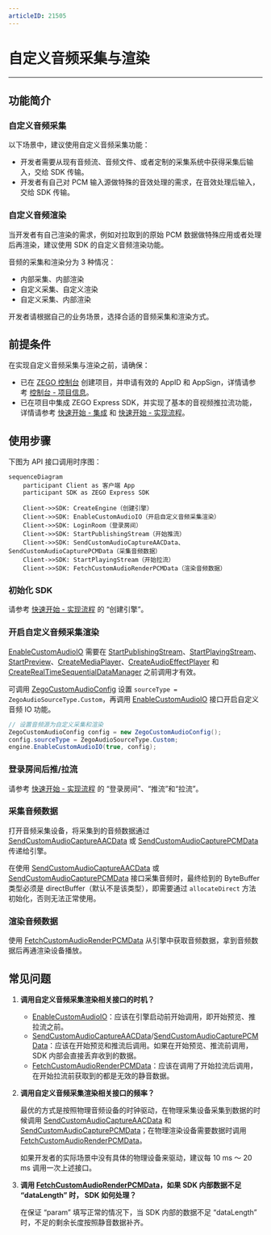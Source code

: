 ```yaml
---
articleID: 21505
---
```

# 自定义音频采集与渲染
- - -
  
## 功能简介

### 自定义音频采集

以下场景中，建议使用自定义音频采集功能：

- 开发者需要从现有音频流、音频文件、或者定制的采集系统中获得采集后输入，交给 SDK 传输。
- 开发者有自己对 PCM 输入源做特殊的音效处理的需求，在音效处理后输入，交给 SDK 传输。

### 自定义音频渲染

当开发者有自己渲染的需求，例如对拉取到的原始 PCM 数据做特殊应用或者处理后再渲染，建议使用 SDK 的自定义音频渲染功能。

<Warning title="注意">


音频的采集和渲染分为 3 种情况：

- 内部采集、内部渲染
- 自定义采集、自定义渲染
- 自定义采集、内部渲染

开发者请根据自己的业务场景，选择合适的音频采集和渲染方式。

</Warning>



## 前提条件

在实现自定义音频采集与渲染之前，请确保：

- 已在 [ZEGO 控制台](https://console.zego.im) 创建项目，并申请有效的 AppID 和 AppSign，详情请参考 [控制台 - 项目信息](https://doc-zh.zego.im/article/12107)。
- 已在项目中集成 ZEGO Express SDK，并实现了基本的音视频推拉流功能，详情请参考 [快速开始 - 集成](!Integration/SDK_Integration) 和 [快速开始 - 实现流程](!Integration/Solution_Implementation)。


## 使用步骤

下图为 API 接口调用时序图：

```mermaid
sequenceDiagram
    participant Client as 客户端 App
    participant SDK as ZEGO Express SDK

    Client->>SDK: CreateEngine（创建引擎）
    Client->>SDK: EnableCustomAudioIO（开启自定义音频采集渲染）
    Client->>SDK: LoginRoom（登录房间）
    Client->>SDK: StartPublishingStream（开始推流）
    Client->>SDK: SendCustomAudioCaptureAACData、SendCustomAudioCapturePCMData（采集音频数据）
    Client->>SDK: StartPlayingStream（开始拉流）
    Client->>SDK: FetchCustomAudioRenderPCMData（渲染音频数据）
```

### 初始化 SDK

请参考 [快速开始 - 实现流程](!Integration/Solution_Implementation#CreateEngine) 的 “创建引擎”。

### 开启自定义音频采集渲染

<Warning title="注意">


[EnableCustomAudioIO](@EnableCustomAudioIO) 需要在 [StartPublishingStream](@StartPublishingStream)、[StartPlayingStream](@StartPlayingStream)、[StartPreview](@StartPreview)、[CreateMediaPlayer](@CreateMediaPlayer)、[CreateAudioEffectPlayer](@CreateAudioEffectPlayer) 和 [CreateRealTimeSequentialDataManager](@CreateRealTimeSequentialDataManager) 之前调用才有效。 

</Warning>



可调用 [ZegoCustomAudioConfig](@-ZegoCustomAudioConfig) 设置 `sourceType = ZegoAudioSourceType.Custom`，再调用 [EnableCustomAudioIO](@EnableCustomAudioIO) 接口开启自定义音频 IO 功能。

```cs
// 设置音频源为自定义采集和渲染
ZegoCustomAudioConfig config = new ZegoCustomAudioConfig();
config.sourceType = ZegoAudioSourceType.Custom;
engine.EnableCustomAudioIO(true, config);
```

### 登录房间后推/拉流

请参考 [快速开始 - 实现流程](!Integration/Solution_Implementation#createroom) 的 “登录房间”、“推流”和“拉流”。

### 采集音频数据

打开音频采集设备，将采集到的音频数据通过 [SendCustomAudioCaptureAACData](@SendCustomAudioCaptureAACData) 或 [SendCustomAudioCapturePCMData](@SendCustomAudioCapturePCMData) 传递给引擎。

<Note title="说明">


在使用 [SendCustomAudioCaptureAACData](@SendCustomAudioCaptureAACData) 或 [SendCustomAudioCapturePCMData](@SendCustomAudioCapturePCMData) 接口采集音频时，最终给到的 ByteBuffer 类型必须是 directBuffer（默认不是该类型），即需要通过 `allocateDirect` 方法初始化，否则无法正常使用。

</Note>



### 渲染音频数据

使用 [FetchCustomAudioRenderPCMData](@FetchCustomAudioRenderPCMData) 从引擎中获取音频数据，拿到音频数据后再通渲染设备播放。

## 常见问题

1. **调用自定义音频采集渲染相关接口的时机？**

    - [EnableCustomAudioIO](@EnableCustomAudioIO)：应该在引擎启动前开始调用，即开始预览、推拉流之前。
    - [SendCustomAudioCaptureAACData](@SendCustomAudioCaptureAACData)/[SendCustomAudioCapturePCMData](@SendCustomAudioCapturePCMData)：应该在开始预览和推流后调用。如果在开始预览、推流前调用，SDK 内部会直接丢弃收到的数据。
    - [FetchCustomAudioRenderPCMData](@FetchCustomAudioRenderPCMData)：应该在调用了开始拉流后调用，在开始拉流前获取到的都是无效的静音数据。

2. **调用自定义音频采集渲染相关接口的频率？**

    最优的方式是按照物理音频设备的时钟驱动，在物理采集设备采集到数据的时候调用 [SendCustomAudioCaptureAACData](@SendCustomAudioCaptureAACData) 和 [SendCustomAudioCapturePCMData](@SendCustomAudioCapturePCMData)；在物理渲染设备需要数据时调用 [FetchCustomAudioRenderPCMData](@FetchCustomAudioRenderPCMData)。

    如果开发者的实际场景中没有具体的物理设备来驱动，建议每 10 ms ～ 20 ms 调用一次上述接口。

3. **调用 [FetchCustomAudioRenderPCMData](@FetchCustomAudioRenderPCMData)，如果 SDK 内部数据不足 “dataLength” 时， SDK 如何处理？**

    在保证 “param” 填写正常的情况下，当 SDK 内部的数据不足 “dataLength” 时，不足的剩余长度按照静音数据补齐。
